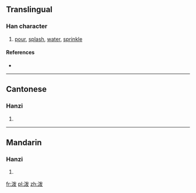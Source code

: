 {{also|潑}}
==Translingual==

===Han character===
{{Han char|rn=85|rad=水|as=05|sn=8|four=|canj=水戈女水 (EIVE)}}

# [[pour]], [[splash]], [[water]], [[sprinkle]]

====References====
* {{Han ref|kx=0619.121|hdz=31599.010|uh=6CFC|ud=27900}}

----

==Cantonese==

===Hanzi===
{{yue-hanzi|jyut=|y=put3|tra=潑}}

# {{defn|lang=yue|sort=水05}}

----

==Mandarin==

===Hanzi===
{{cmn-hanzi|tra=潑|pin=[[pō]] ([[po1]])|wg=p'o<sup>1</sup>}}

# {{defn|lang=cmn|sort=水05}}

[[fr:泼]]
[[pl:泼]]
[[zh:泼]]